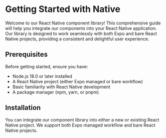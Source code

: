 
# Getting Started with Native

Welcome to our React Native component library! This comprehensive guide will help you integrate our components into your React Native application. Our library is designed to work seamlessly with both Expo and bare React Native projects, providing a consistent and delightful user experience.

## Prerequisites

Before getting started, ensure you have:

- Node.js 18.0 or later installed
- A React Native project (either Expo managed or bare workflow)
- Basic familiarity with React Native development
- A package manager (npm, yarn, or pnpm)

## Installation

You can integrate our component library into either a new or existing React Native project. We support both Expo managed workflow and bare React Native projects.
